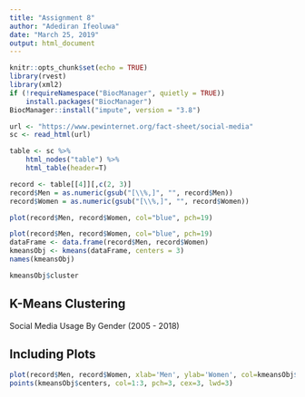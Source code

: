 ```yaml
---
title: "Assignment 8"
author: "Adediran Ifeoluwa"
date: "March 25, 2019"
output: html_document
---
```


```r
knitr::opts_chunk$set(echo = TRUE)
library(rvest)
library(xml2)
if (!requireNamespace("BiocManager", quietly = TRUE))
    install.packages("BiocManager")
BiocManager::install("impute", version = "3.8")

url <- "https://www.pewinternet.org/fact-sheet/social-media"
sc <- read_html(url)

table <- sc %>%
    html_nodes("table") %>%
    html_table(header=T)

record <- table[[4]][,c(2, 3)]
record$Men = as.numeric(gsub("[\\%,]", "", record$Men))
record$Women = as.numeric(gsub("[\\%,]", "", record$Women))

plot(record$Men, record$Women, col="blue", pch=19)

plot(record$Men, record$Women, col="blue", pch=19)
dataFrame <- data.frame(record$Men, record$Women)
kmeansObj <- kmeans(dataFrame, centers = 3)
names(kmeansObj)

kmeansObj$cluster
```

## K-Means Clustering

Social Media Usage By Gender (2005 - 2018)
 

## Including Plots 

```r
plot(record$Men, record$Women, xlab='Men', ylab='Women', col=kmeansObj$cluster, pch=19, cex=2, main='Social Media Usage By Gender (2005 - 2018)') 
points(kmeansObj$centers, col=1:3, pch=3, cex=3, lwd=3) 
```
 
